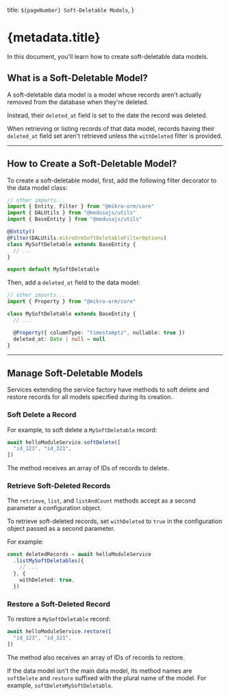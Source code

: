   title: `${pageNumber} Soft-Deletable Models`,
}

# {metadata.title}

In this document, you'll learn how to create soft-deletable data models.

## What is a Soft-Deletable Model?

A soft-deletable data model is a model whose records aren't actually removed from the database when they're deleted.

Instead, their `deleted_at` field is set to the date the record was deleted.

When retrieving or listing records of that data model, records having their `deleted_at` field set aren't retrieved unless the `withDeleted` filter is provided.

---

## How to Create a Soft-Deletable Model?

To create a soft-deletable model, first, add the following filter decorator to the data model class:

```ts title="src/module/hello/models/my-soft-deletable.ts" highlights={[["7"]]} collapsibleLines="1-7" expandButtonLabel="Show Imports"
// other imports...
import { Entity, Filter } from "@mikro-orm/core"
import { DALUtils } from "@medusajs/utils"
import { BaseEntity } from "@medusajs/utils"

@Entity()
@Filter(DALUtils.mikroOrmSoftDeletableFilterOptions)
class MySoftDeletable extends BaseEntity {
  // ...
}

export default MySoftDeletable
```

Then, add a `deleted_at` field to the data model:

```ts highlights={[["7"], ["8"]]}
// other imports...
import { Property } from "@mikro-orm/core"

class MySoftDeletable extends BaseEntity {
  // ...

  @Property({ columnType: "timestamptz", nullable: true })
  deleted_at: Date | null = null
}
```

---

## Manage Soft-Deletable Models

Services extending the service factory have methods to soft delete and restore records for all models specified during its creation.

### Soft Delete a Record

For example, to soft delete a `MySoftDeletable` record:

```ts
await helloModuleService.softDelete([
  "id_123", "id_321",
])
```

The method receives an array of IDs of records to delete.

### Retrieve Soft-Deleted Records

The `retrieve`, `list`, and `listAndCount` methods accept as a second parameter a configuration object.

To retrieve soft-deleted records, set `withDeleted` to `true` in the configuration object passed as a second parameter.

For example:

```ts
const deletedRecords = await helloModuleService
  .listMySoftDeletables({
    // ...
  }, {
    withDeleted: true,
  })
```

### Restore a Soft-Deleted Record

To restore a `MySoftDeletable` record:

```ts
await helloModuleService.restore([
  "id_123", "id_321",
])
```

The method also receives an array of IDs of records to restore.

If the data model isn't the main data model, its method names are `softDelete` and `restore` suffixed with the plural name of the model. For example, `softDeleteMySoftDeletable`.
